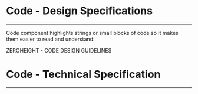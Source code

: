 
<Meta title="ODS Components/Content/Code [atom]/Specifications" />

# Code - Design Specifications
----

Code component highlights strings or small blocks of code so it makes them easier to read and understand:
<div>
  <osds-button color="primary" variant="ghost" href="https://zeroheight.com/6fc8a63f7/p/07c385-code/b/40a887" target="_blank">
    ZEROHEIGHT - CODE DESIGN GUIDELINES &nbsp;
    <osds-icon name="external-link" color="primary" size="xs"></osds-icon>
  </osds-button>
</div>

# Code - Technical Specification
----

<SpecificationsCode />
